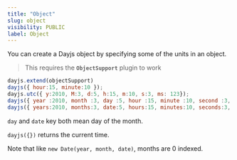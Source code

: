 ```yaml
---
title: "Object"
slug: object
visibility: PUBLIC
label: Object
---
```


You can create a Dayjs object by specifying some of the units in an object.

> This requires the **`ObjectSupport`** plugin to work

```js
dayjs.extend(objectSupport)
dayjs({ hour:15, minute:10 });
dayjs.utc({ y:2010, M:3, d:5, h:15, m:10, s:3, ms: 123});
dayjs({ year :2010, month :3, day :5, hour :15, minute :10, second :3, millisecond :123});
dayjs({ years:2010, months:3, date:5, hours:15, minutes:10, seconds:3, milliseconds:123});
```

`day` and `date` key both mean day of the month.

`dayjs({})` returns the current time.

Note that like `new Date(year, month, date)`, months are 0 indexed.
